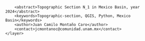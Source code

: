 <?xml version="1.0" encoding="UTF-8"?>
<qgis>
    <layer>
        <title>N_1</title>
        <abstract>Topographic Section N_1 in Mexico Basin, year 2024</abstract>
        <keywords>Topographic-section, QGIS, Python, Mexico Basin</keywords>
        <author>Juan Camilo Montaño Caro</author>
        <contact>jcmontanoc@comunidad.unam.mx</contact>
    </layer>
</qgis>

